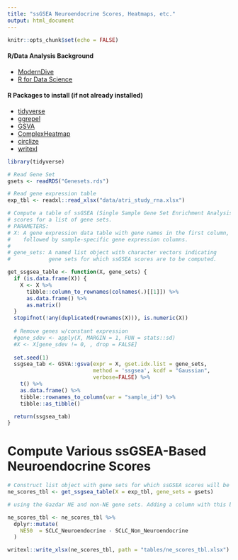 ---
title: "ssGSEA Neuroendocrine Scores, Heatmaps, etc."
output: html_document
---

```{r setup, include=FALSE}
knitr::opts_chunk$set(echo = FALSE)
```

#### R/Data Analysis Background
+ [ModernDive](https://moderndive.com/index.html)
+ [R for Data Science](https://r4ds.had.co.nz/)

#### R Packages to install (if not already installed)
+ [tidyverse](https://www.tidyverse.org/)
+ [ggrepel](https://cran.r-project.org/web/packages/ggrepel/index.html)
+ [GSVA](https://bioconductor.org/packages/release/bioc/html/GSVA.html)
+ [ComplexHeatmap](https://jokergoo.github.io/ComplexHeatmap-reference/book/)
+ [circlize](https://cran.r-project.org/web/packages/circlize/index.html)
+ [writexl](https://cran.r-project.org/web/packages/writexl/index.html)

```{r startup, message=FALSE, warning=FALSE}
library(tidyverse)

# Read Gene Set
gsets <- readRDS("Genesets.rds")

# Read gene expression table
exp_tbl <- readxl::read_xlsx("data/atri_study_rna.xlsx")

```


```{r helper_functions}

# Compute a table of ssGSEA (Single Sample Gene Set Enrichment Analysis)
# scores for a list of gene sets.
# PARAMETERS:
# X: A gene expression data table with gene names in the first column,
#    followed by sample-specific gene expression columns.
#
# gene_sets: A named list object with character vectors indicating 
#            gene sets for which ssGSEA scores are to be computed.

get_ssgsea_table <- function(X, gene_sets) {
  if (is.data.frame(X)) {
    X <- X %>%
      tibble::column_to_rownames(colnames(.)[[1]]) %>%
      as.data.frame() %>%
      as.matrix()
  }
  stopifnot(!any(duplicated(rownames(X))), is.numeric(X))
  
  # Remove genes w/constant expression
  #gene_sdev <- apply(X, MARGIN = 1, FUN = stats::sd)
  #X <- X[gene_sdev != 0, , drop = FALSE]
  
  set.seed(1)
  ssgsea_tab <- GSVA::gsva(expr = X, gset.idx.list = gene_sets,
                           method = 'ssgsea', kcdf = "Gaussian",
                           verbose=FALSE) %>%
    t() %>%
    as.data.frame() %>%
    tibble::rownames_to_column(var = "sample_id") %>%
    tibble::as_tibble()

  return(ssgsea_tab)
}

```


# Compute Various ssGSEA-Based Neuroendocrine Scores
```{r compute_ssgsea_scores}
# Construct list object with gene sets for which ssGSEA scores will be computed
ne_scores_tbl <- get_ssgsea_table(X = exp_tbl, gene_sets = gsets)

# using the Gazdar NE and non-NE gene sets. Adding a column with this below:

ne_scores_tbl <- ne_scores_tbl %>%
  dplyr::mutate(
    NE50  = SCLC_Neuroendocrine - SCLC_Non_Neuroendocrine
  )

writexl::write_xlsx(ne_scores_tbl, path = "tables/ne_scores_tbl.xlsx")
```